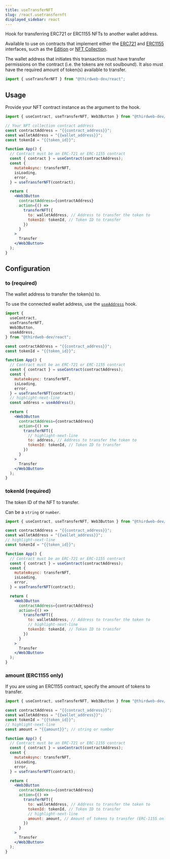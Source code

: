 ```yaml
---
title: useTransferNFT
slug: /react.usetransfernft
displayed_sidebar: react
---
```


Hook for transferring ERC721 or ERC1155 NFTs to another wallet address.

Available to use on contracts that implement either the
[ERC721](https://portal.thirdweb.com/solidity/interfaces/erc721)
and [ERC1155](https://portal.thirdweb.com/solidity/interfaces/erc1155)
interfaces, such as the [Edition](https://thirdweb.com/thirdweb.eth/TokenERC1155)
or [NFT Collection](https://thirdweb.com/thirdweb.eth/TokenERC721).

The wallet address that initiates this transaction must have transfer permissions on the contract (i.e. the tokens are not soulbound).
It also must have the required amount of token(s) available to transfer.

```jsx
import { useTransferNFT } from "@thirdweb-dev/react";
```

## Usage

Provide your NFT contract instance as the argument to the hook.

```jsx
import { useContract, useTransferNFT, Web3Button } from "@thirdweb-dev/react";

// Your NFT collection contract address
const contractAddress = "{{contract_address}}";
const walletAddress = "{{wallet_address}}";
const tokenId = "{{token_id}}";

function App() {
  // Contract must be an ERC-721 or ERC-1155 contract
  const { contract } = useContract(contractAddress);
  const {
    mutateAsync: transferNFT,
    isLoading,
    error,
  } = useTransferNFT(contract);

  return (
    <Web3Button
      contractAddress={contractAddress}
      action={() =>
        transferNFT({
          to: walletAddress, // Address to transfer the token to
          tokenId: tokenId, // Token ID to transfer
        })
      }
    >
      Transfer
    </Web3Button>
  );
}
```

## Configuration

### to (required)

The wallet address to transfer the token(s) to.

To use the connected wallet address, use the [`useAddress`](/react/react.useaddress) hook.

```jsx
import {
  useContract,
  useTransferNFT,
  Web3Button,
  useAddress,
} from "@thirdweb-dev/react";

const contractAddress = "{{contract_address}}";
const tokenId = "{{token_id}}";

function App() {
  // Contract must be an ERC-721 or ERC-1155 contract
  const { contract } = useContract(contractAddress);
  const {
    mutateAsync: transferNFT,
    isLoading,
    error,
  } = useTransferNFT(contract);
  // highlight-next-line
  const address = useAddress();

  return (
    <Web3Button
      contractAddress={contractAddress}
      action={() =>
        transferNFT({
          // highlight-next-line
          to: address, // Address to transfer the token to
          tokenId: tokenId, // Token ID to transfer
        })
      }
    >
      Transfer
    </Web3Button>
  );
}
```

### tokenId (required)

The token ID of the NFT to transfer.

Can be a `string` or `number`.

```jsx
import { useContract, useTransferNFT, Web3Button } from "@thirdweb-dev/react";

const contractAddress = "{{contract_address}}";
const walletAddress = "{{wallet_address}}";
// highlight-next-line
const tokenId = "{{token_id}}";

function App() {
  // Contract must be an ERC-721 or ERC-1155 contract
  const { contract } = useContract(contractAddress);
  const {
    mutateAsync: transferNFT,
    isLoading,
    error,
  } = useTransferNFT(contract);

  return (
    <Web3Button
      contractAddress={contractAddress}
      action={() =>
        transferNFT({
          to: walletAddress, // Address to transfer the token to
          // highlight-next-line
          tokenId: tokenId, // Token ID to transfer
        })
      }
    >
      Transfer
    </Web3Button>
  );
}
```

### amount (ERC1155 only)

If you are using an ERC1155 contract, specify the amount of tokens to transfer.

```jsx
import { useContract, useTransferNFT, Web3Button } from "@thirdweb-dev/react";

const contractAddress = "{{contract_address}}";
const walletAddress = "{{wallet_address}}";
const tokenId = "{{token_id}}";
// highlight-next-line
const amount = "{{amount}}"; // string or number

function App() {
  // Contract must be an ERC-721 or ERC-1155 contract
  const { contract } = useContract(contractAddress);
  const {
    mutateAsync: transferNFT,
    isLoading,
    error,
  } = useTransferNFT(contract);

  return (
    <Web3Button
      contractAddress={contractAddress}
      action={() =>
        transferNFT({
          to: walletAddress, // Address to transfer the token to
          tokenId: tokenId, // Token ID to transfer
          // highlight-next-line
          amount: amount, // Amount of tokens to transfer (ERC-1155 only)
        })
      }
    >
      Transfer
    </Web3Button>
  );
}
```
